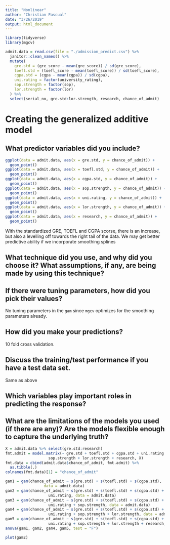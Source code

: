 ```yaml
---
title: "Nonlinear"
author: "Christian Pascual"
date: "3/26/2019"
output: html_document
---
```


```r
library(tidyverse)
library(mgcv)

admit.data = read.csv(file = "./admission_predict.csv") %>% 
  janitor::clean_names() %>% 
  mutate(
    gre.std = (gre_score - mean(gre_score)) / sd(gre_score),
    toefl.std = (toefl_score - mean(toefl_score)) / sd(toefl_score),
    cgpa.std = (cgpa - mean(cgpa)) / sd(cgpa),
    uni.rating = factor(university_rating),
    sop.strength = factor(sop),
    lor.strength = factor(lor)
  ) %>% 
  select(serial_no, gre.std:lor.strength, research, chance_of_admit)
```

# Creating the generalized additive model

## What predictor variables did you include?

```r
ggplot(data = admit.data, aes(x = gre.std, y = chance_of_admit)) + 
  geom_point()
ggplot(data = admit.data, aes(x = toefl.std, y = chance_of_admit)) + 
  geom_point()
ggplot(data = admit.data, aes(x = cgpa.std, y = chance_of_admit)) + 
  geom_point()
ggplot(data = admit.data, aes(x = sop.strength, y = chance_of_admit)) + 
  geom_point()
ggplot(data = admit.data, aes(x = uni.rating, y = chance_of_admit)) + 
  geom_point()
ggplot(data = admit.data, aes(x = lor.strength, y = chance_of_admit)) + 
  geom_point()
ggplot(data = admit.data, aes(x = research, y = chance_of_admit)) + 
  geom_point()
```

With the standardized GRE, TOEFL and CGPA scorse, there is an increase, but also a levelling off towards the right tail of the data. We may get better predictive ability if we incorporate smoothing splines 

## What technique did you use, and why did you choose it? What assumptions, if any, are being made by using this technique?


## If there were tuning parameters, how did you pick their values?

No tuning parameters in the `gam` since `mgcv` optimizes for the smoothing parameters already. 

## How did you make your predictions?

10 fold cross validation. 

## Discuss the training/test performance if you have a test data set.

Same as above

## Which variables play important roles in predicting the response?


## What are the limitations of the models you used (if there are any)? Are the models flexible enough to capture the underlying truth?

```r
X = admit.data %>% select(gre.std:research)
fmt.admit = model.matrix(~ gre.std + toefl.std + cgpa.std + uni.rating + 
                   sop.strength + lor.strength + research, X)
fmt.data = cbind(admit.data$chance_of_admit, fmt.admit) %>% 
  as.tibble(.)
colnames(fmt.data)[1] = "chance_of_admit"

gam1 = gam(chance_of_admit ~ s(gre.std) + s(toefl.std) + s(cgpa.std), 
                 data = admit.data)
gam2 = gam(chance_of_admit ~ s(gre.std) + s(toefl.std) + s(cgpa.std) +
                   uni.rating, data = admit.data)
gam3 = gam(chance_of_admit ~ s(gre.std) + s(toefl.std) + s(cgpa.std) +
                   uni.rating + sop.strength, data = admit.data)
gam4 = gam(chance_of_admit ~ s(gre.std) + s(toefl.std) + s(cgpa.std) +
                   uni.rating + sop.strength + lor.strength, data = admit.data)
gam5 = gam(chance_of_admit ~ s(gre.std) + s(toefl.std) + s(cgpa.std) +
                   uni.rating + sop.strength + lor.strength + research, data = admit.data)
anova(gam1, gam2, gam4, gam5, test = "F")
```

```r
plot(gam2)
```


